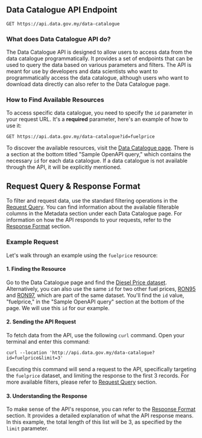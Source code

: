 ## Data Catalogue API Endpoint

```http
GET https://api.data.gov.my/data-catalogue
```

### What does Data Catalogue API do?

The Data Catalogue API is designed to allow users to access data from the data catalogue programmatically.
It provides a set of endpoints that can be used to query the data based on various parameters and filters.
The API is meant for use by developers and data scientists who want to programmatically access the data catalogue, although users who want to download data directly can also refer to the Data Catalogue page.

### How to Find Available Resources

To access specific data catalogue, you need to specify the `id` parameter in your request URL.
It's a **required** parameter, here's an example of how to use it:

```http
GET https://api.data.gov.my/data-catalogue?id=fuelprice
```

To discover the available resources, visit the [Data Catalogue page](https://data.gov.my/data-catalogue).
There is a section at the bottom titled "Sample OpenAPI query," which contains the necessary `id` for each data catalogue.
If a data catalogue is not available through the API, it will be explicitly mentioned.

## Request Query & Response Format

To filter and request data, use the standard filtering operations in the [Request Query](/request-query).
You can find information about the available filterable columns in the Metadata section under each Data Catalogue page.
For information on how the API responds to your requests, refer to the [Response Format](/response-format) section.

### Example Request

Let's walk through an example using the `fuelprice` resource:

#### 1. Finding the Resource

Go to the Data Catalogue page and find the [Diesel Price dataset](https://data.gov.my/data-catalogue/commodities_fuelprice_3).
Alternatively, you can also use the same `id` for two other fuel prices, [RON95](https://data.gov.my/data-catalogue/commodities_fuelprice_1) and [RON97](https://data.gov.my/data-catalogue/commodities_fuelprice_2), which are part of the same dataset.
You'll find the `id` value, "fuelprice," in the "Sample OpenAPI query" section at the bottom of the page. We will use this `id` for our example.

#### 2. Sending the API Request

To fetch data from the API, use the following `curl` command. Open your terminal and enter this command:

```curl
curl --location 'http://api.data.gov.my/data-catalogue?id=fuelprice&limit=3'
```

Executing this command will send a request to the API, specifically targeting the `fuelprice` dataset, and limiting the response to the first 3 records.
For more available filters, please refer to [Request Query](/request-query) section.

#### 3. Understanding the Response

To make sense of the API's response, you can refer to the [Response Format](/response-format) section.
It provides a detailed explanation of what the API response means.
In this example, the total length of this list will be 3, as specified by the `limit` parameter.
